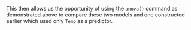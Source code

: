This then allows us the opportunity of using the `anova()` command as demonstrated above to compare these two models and one
constructed earlier which used only `Temp` as a predictor. 

